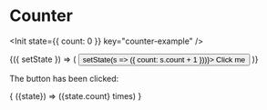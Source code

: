 
# Counter

<Init
  state={{ count: 0 }}
  key="counter-example"
/>

<Observe>
  {({ setState }) => (
    <button onClick={() => setState(s => ({ count: s.count + 1 }))}>
      Click me
    </button>
  )}
</Observe>

The button has been clicked:

<Observe>
  { ({state}) => (<span>{state.count} times</span>) }
</Observe>